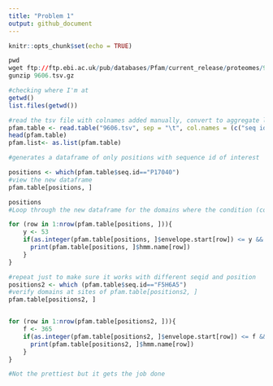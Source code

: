 ---
title: "Problem 1"
output: github_document
---

```{r setup, include=FALSE}
knitr::opts_chunk$set(echo = TRUE)
```

```{r engine = "bash"}
pwd
wget ftp://ftp.ebi.ac.uk/pub/databases/Pfam/current_release/proteomes/9606.tsv.gz
gunzip 9606.tsv.gz
```
```{r} 
#checking where I'm at
getwd()
list.files(getwd())
```


```{r}
#read the tsv file with colnames added manually, convert to aggregate list
pfam.table <- read.table("9606.tsv", sep = "\t", col.names = (c("seq id", "alignment start", 'alignment end', 'envelope start', "envelope end", "hmm acc", 'hmm name', 'type', 'hmm start', 'hmm end', 'hmm length', 'bit score', 'E-value', 'clan')))
head(pfam.table)
pfam.list<- as.list(pfam.table)
```


```{r}
#generates a dataframe of only positions with sequence id of interest

positions <- which(pfam.table$seq.id=="P17040")
#view the new dataframe
pfam.table[positions, ]

positions
#Loop through the new dataframe for the domains where the condition (comparing envelope start point/end point to our position/locus of interest (y) here) is true

for (row in 1:nrow(pfam.table[positions, ])){
    y <- 53
    if(as.integer(pfam.table[positions, ]$envelope.start[row]) <= y && as.integer(pfam.table[positions, ]$envelope.end[row]) >= y) {
      print(pfam.table[positions, ]$hmm.name[row])
    }
}

#repeat just to make sure it works with different seqid and position
positions2 <- which (pfam.table$seq.id=="F5H6A5")
#verify domains at sites of pfam.table[positions2, ]
pfam.table[positions2, ]


for (row in 1:nrow(pfam.table[positions2, ])){
    f <- 365
    if(as.integer(pfam.table[positions2, ]$envelope.start[row]) <= f && as.integer(pfam.table[positions2, ]$envelope.end[row]) >= f) {
      print(pfam.table[positions2, ]$hmm.name[row])
    }
}

#Not the prettiest but it gets the job done        

```

